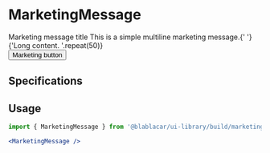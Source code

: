 

<Meta title="Widgets|MarketingMessage" />

# **MarketingMessage**

<Preview>
  <Story name="Default">
    <Section>
      <MarketingMessage>
        <SubHeader>Marketing message title</SubHeader>
        <Text>
          This is a simple multiline marketing message.{' '}
          {'Long content. '.repeat(50)}
        </Text>
        <SpacingDivider size={SpacingDividerSize.LARGE} />
        <div style={{ textAlign: 'center' }}>
          <Button>Marketing button</Button>
        </div>
      </MarketingMessage>
    </Section>
  </Story>
</Preview>

## Specifications

## Usage

```jsx
import { MarketingMessage } from '@blablacar/ui-library/build/marketingMessage'

<MarketingMessage />
```

<Props of={MarketingMessage} />
